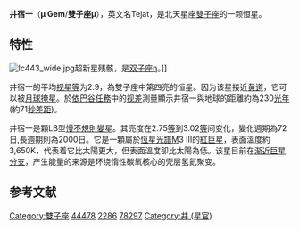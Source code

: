 {{Starbox begin
| name = 井宿一
}}
{{Starbox observe
| epoch = [[J2000.0|J2000.0]]
| constell = [[雙子座|雙子座]]<ref name=SIMBAD>{{cite web
 | url=http://simbad.u-strasbg.fr/simbad/sim-id?Ident=HR+2286
 | title=Pulsating variable Star
 | publisher=Centre de Données astronomiques de Strasbourg
 | work=SIMBAD
 | accessdate=2012-07-13
 | archive-date=2019-08-20
 | archive-url=https://web.archive.org/web/20190820004239/http://simbad.u-strasbg.fr/simbad/sim-id?Ident=HR+2286
 }}</ref><ref name=DATA>{{cite web
 | url=http://vizier.u-strasbg.fr/viz-bin/VizieR-5?-out.add=.&-source=5050&-corr=PK=HR&-out.max=9999&HR=2286
 | title=VizieR Detailed Page
 | accessdate=2012-07-13
 | archive-date=2016-03-05
 | archive-url=https://web.archive.org/web/20160305030113/http://vizier.u-strasbg.fr/viz-bin/VizieR-5?-out.add=.&-source=5050&-corr=PK=HR&-out.max=9999&HR=2286
 | dead-url=no
 }}</ref>
| 星官 = [[井宿|井宿]] [[井_(星官)|井]]
| ra = {{RA|6|22|57.6}}<ref name=SIMBAD /><ref name=DATA />
| dec = {{DEC|+22|30|49}}<ref name=SIMBAD /><ref name=DATA />
| appmag_v = 2.86<ref name=SIMBAD /><ref name=DATA />
}}
{{Starbox character
| class = M3III<ref name=SIMBAD /><ref name=DATA />
| b-v = 1.64<ref name=SIMBAD /><ref name=DATA />
| u-b = 1.85<ref name=SIMBAD /><ref name=DATA />
| r-i = 1.38<ref name=SIMBAD /><ref name=DATA />
| variable = [[不规则变星|LB]]
}}
{{Starbox astrometry
 | radial_v    = +54.38 ± 0.24
 | prop_mo_ra  = +56.39
 | prop_mo_dec = –110.03
 | parallax    = 14.08
 | p_error     = 0.71
 | parallax_footnote = 
 | absmag_v    = −1.4
}}
{{Starbox detail
 | mass        = 2.1
 | radius      = 
 | luminosity  = 1,400
 | temperature = 3,650
 | metal_fe    = 
 | rotational_velocity = 8.4
 | age_gyr     = 
}}
{{Starbox catalog
| names =BD+22 1304，[[SAO星表|SAO]] 78297，[[HD星表|HD]] 44478，[[HR星表|HR]] 2286}}
{{Starbox reference |Simbad=HR+2286}}
{{Starbox end}}

'''井宿一'''（'''μ Gem'''/'''雙子座μ'''），英文名Tejat，是北天星座[[雙子座|雙子座]]的一颗恒星。

==特性==
[[File:Ic443_wide.jpg|thumb]]超新星残骸，是[[双子座η|双子座η]]。]]

井宿一的平均[[视星等|视星等]]为2.9，為雙子座中第四亮的恒星。因为该星接近[[黄道|黄道]]，它可以被[[月球|月球]][[掩星|掩星]]。於[[依巴谷任務|依巴谷任務]]中的[[视差|视差]]測量顯示井宿一與地球的距離約為230[[光年|光年]](約71[[秒差距|秒差距]])。

井宿一是顆LB型[[慢不規則變星|慢不規則變星]]。其亮度在2.75[[等|等]]到3.02[[等|等]]间变化，變化週期為72日,長週期則為2000日。它是一顆屬於[[恆星光譜|恆星光譜]]M3 III的[[紅巨星|紅巨星]]，表面溫度約3,650K，代表着它比太陽更大，但表面溫度卻比太陽為低。该星目前在[[渐近巨星分支|渐近巨星分支]]，产生能量的来源是环绕惰性碳氧核心的壳层氢氦聚变。

== 参考文献 ==
{{reflist}}


{{雙子座恒星}}
{{星官|井宿|8|19}}
[[Category:雙子座|Category:雙子座]]
[[Category:HD和HDE天體|44478]]
[[Category:HR天體|2286]]
[[Category:SAO天體|78297]]
[[Category:井_(星官)|Category:井 (星官)]]